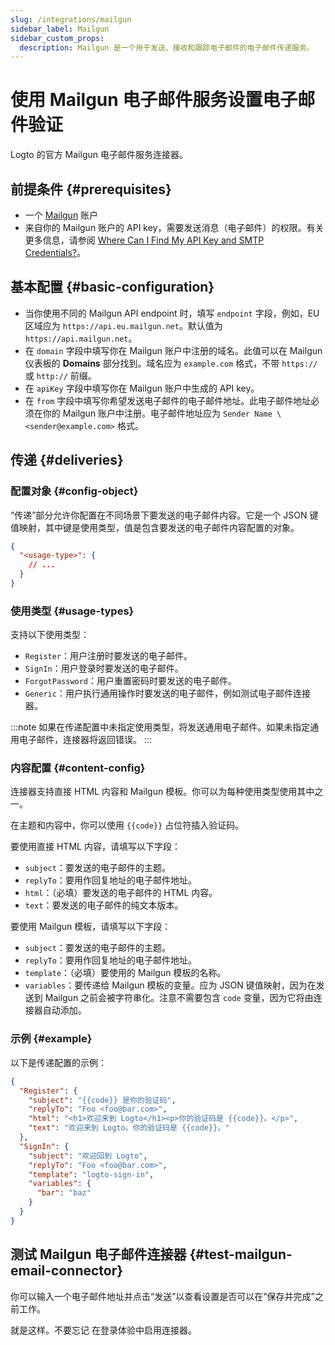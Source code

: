 ```yaml
---
slug: /integrations/mailgun
sidebar_label: Mailgun
sidebar_custom_props:
  description: Mailgun 是一个用于发送、接收和跟踪电子邮件的电子邮件传递服务。
---
```



# 使用 Mailgun 电子邮件服务设置电子邮件验证

Logto 的官方 Mailgun 电子邮件服务连接器。

<GuideTip />

## 前提条件 \{#prerequisites}

- 一个 [Mailgun](https://www.mailgun.com/) 账户
- 来自你的 Mailgun 账户的 API key，需要发送消息（电子邮件）的权限。有关更多信息，请参阅 [Where Can I Find My API Key and SMTP Credentials?](https://help.mailgun.com/hc/en-us/articles/203380100-Where-Can-I-Find-My-API-Key-and-SMTP-Credentials-)。

## 基本配置 \{#basic-configuration}

- 当你使用不同的 Mailgun API endpoint 时，填写 `endpoint` 字段，例如，EU 区域应为 `https://api.eu.mailgun.net`。默认值为 `https://api.mailgun.net`。
- 在 `domain` 字段中填写你在 Mailgun 账户中注册的域名。此值可以在 Mailgun 仪表板的 **Domains** 部分找到。域名应为 `example.com` 格式，不带 `https://` 或 `http://` 前缀。
- 在 `apiKey` 字段中填写你在 Mailgun 账户中生成的 API key。
- 在 `from` 字段中填写你希望发送电子邮件的电子邮件地址。此电子邮件地址必须在你的 Mailgun 账户中注册。电子邮件地址应为 `Sender Name \<sender@example.com>` 格式。

## 传递 \{#deliveries}

### 配置对象 \{#config-object}

“传递”部分允许你配置在不同场景下要发送的电子邮件内容。它是一个 JSON 键值映射，其中键是使用类型，值是包含要发送的电子邮件内容配置的对象。

```json
{
  "<usage-type>": {
    // ...
  }
}
```

### 使用类型 \{#usage-types}

支持以下使用类型：

- `Register`：用户注册时要发送的电子邮件。
- `SignIn`：用户登录时要发送的电子邮件。
- `ForgotPassword`：用户重置密码时要发送的电子邮件。
- `Generic`：用户执行通用操作时要发送的电子邮件，例如测试电子邮件连接器。

:::note
如果在传递配置中未指定使用类型，将发送通用电子邮件。如果未指定通用电子邮件，连接器将返回错误。
:::

### 内容配置 \{#content-config}

连接器支持直接 HTML 内容和 Mailgun 模板。你可以为每种使用类型使用其中之一。

在主题和内容中，你可以使用 `{{code}}` 占位符插入验证码。

要使用直接 HTML 内容，请填写以下字段：

- `subject`：要发送的电子邮件的主题。
- `replyTo`：要用作回复地址的电子邮件地址。
- `html`：（必填）要发送的电子邮件的 HTML 内容。
- `text`：要发送的电子邮件的纯文本版本。

要使用 Mailgun 模板，请填写以下字段：

- `subject`：要发送的电子邮件的主题。
- `replyTo`：要用作回复地址的电子邮件地址。
- `template`：（必填）要使用的 Mailgun 模板的名称。
- `variables`：要传递给 Mailgun 模板的变量。应为 JSON 键值映射，因为在发送到 Mailgun 之前会被字符串化。注意不需要包含 `code` 变量，因为它将由连接器自动添加。

### 示例 \{#example}

以下是传递配置的示例：

```json
{
  "Register": {
    "subject": "{{code}} 是你的验证码",
    "replyTo": "Foo <foo@bar.com>",
    "html": "<h1>欢迎来到 Logto</h1><p>你的验证码是 {{code}}。</p>",
    "text": "欢迎来到 Logto。你的验证码是 {{code}}。"
  },
  "SignIn": {
    "subject": "欢迎回到 Logto",
    "replyTo": "Foo <foo@bar.com>",
    "template": "logto-sign-in",
    "variables": {
      "bar": "baz"
    }
  }
}
```

## 测试 Mailgun 电子邮件连接器 \{#test-mailgun-email-connector}

你可以输入一个电子邮件地址并点击“发送”以查看设置是否可以在“保存并完成”之前工作。

就是这样。不要忘记 <MainSiteUrl href="/connectors/email-connectors/#enable-email-sign-up-or-sign-in">在登录体验中启用连接器</MainSiteUrl>。
